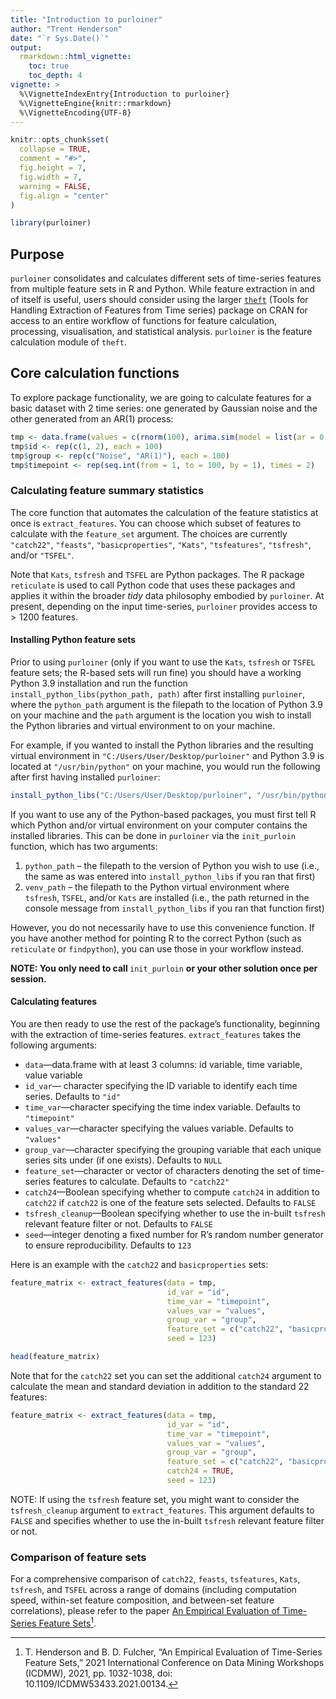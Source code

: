 ```yaml
---
title: "Introduction to purloiner"
author: "Trent Henderson"
date: "`r Sys.Date()`"
output:
  rmarkdown::html_vignette:
    toc: true
    toc_depth: 4
vignette: >
  %\VignetteIndexEntry{Introduction to purloiner}
  %\VignetteEngine{knitr::rmarkdown}
  %\VignetteEncoding{UTF-8}
---
```


```r
knitr::opts_chunk$set(
  collapse = TRUE,
  comment = "#>",
  fig.height = 7,
  fig.width = 7,
  warning = FALSE,
  fig.align = "center"
)
```

```r
library(purloiner)
```

## Purpose

`purloiner` consolidates and calculates different sets of time-series features from multiple feature sets in R and Python. While feature extraction in and of itself is useful, users should consider using the larger [`theft`](https://github.com/hendersontrent/theft/tree/main) (Tools for Handling Extraction of Features from Time series) package on CRAN for access to an entire workflow of functions for feature calculation, processing, visualisation, and statistical analysis. `purloiner` is the feature calculation module of `theft`.

## Core calculation functions

To explore package functionality, we are going to calculate features for a basic dataset with 2 time series: one generated by Gaussian noise and the other generated from an AR(1) process:

```r
tmp <- data.frame(values = c(rnorm(100), arima.sim(model = list(ar = 0.8), n = 100)))
tmp$id <- rep(c(1, 2), each = 100)
tmp$group <- rep(c("Noise", "AR(1)"), each = 100)
tmp$timepoint <- rep(seq.int(from = 1, to = 100, by = 1), times = 2)
```

### Calculating feature summary statistics

The core function that automates the calculation of the feature statistics at once is `extract_features`. You can choose which subset of features to calculate with the `feature_set` argument. The choices are currently `"catch22"`, `"feasts"`, `"basicproperties"`, `"Kats"`, `"tsfeatures"`, `"tsfresh"`, and/or `"TSFEL"`.

Note that `Kats`, `tsfresh` and `TSFEL` are Python packages. The R package `reticulate` is used to call Python code that uses these packages and applies it within the broader *tidy* data philosophy embodied by `purloiner`. At present, depending on the input time-series, `purloiner` provides access to $>1200$ features.

#### Installing Python feature sets

Prior to using `purloiner` (only if you want to use the `Kats`, `tsfresh` or `TSFEL` feature sets; the R-based sets will run fine) you should have a working Python 3.9 installation and run the function `install_python_libs(python_path, path)` after first installing `purloiner`, where the `python_path` argument is the filepath to the location of Python 3.9 on your machine and the `path` argument is the location you wish to install the Python libraries and virtual environment to on your machine.

For example, if you wanted to install the Python libraries and the resulting virtual environment in `"C:/Users/User/Desktop/purloiner"` and Python 3.9 is located at `"/usr/bin/python"` on your machine, you would run the following after first having installed `purloiner`:

```r
install_python_libs("C:/Users/User/Desktop/purloiner", "/usr/bin/python")
```

If you want to use any of the Python-based packages, you must first tell R which Python and/or virtual environment on your computer contains the installed libraries. This can be done in `purloiner` via the `init_purloin` function, which has two arguments:

1. `python_path` -- the filepath to the version of Python you wish to use (i.e., the same as was entered into `install_python_libs` if you ran that first)
2. `venv_path` -- the filepath to the Python virtual environment where `tsfresh`, `TSFEL`, and/or `Kats` are installed (i.e., the path returned in the console message from `install_python_libs` if you ran that function first)

However, you do not necessarily have to use this convenience function. If you have another method for pointing R to the correct Python (such as `reticulate` or `findpython`), you can use those in your workflow instead.

**NOTE: You only need to call ** `init_purloin` **or your other solution once per session.**

#### Calculating features

You are then ready to use the rest of the package's functionality, beginning with the extraction of time-series features. `extract_features` takes the following arguments: 

* `data`---data.frame with at least 3 columns: id variable, time variable, value variable
* `id_var`--- character specifying the ID variable to identify each time series. Defaults to `"id"`
* `time_var`---character specifying the time index variable. Defaults to `"timepoint"`
* `values_var`---character specifying the values variable. Defaults to `"values"`
* `group_var`---character specifying the grouping variable that each unique series sits under (if one exists). Defaults to `NULL`
* `feature_set`---character or vector of characters denoting the set of time-series features to calculate. Defaults to `"catch22"`
* `catch24`---Boolean specifying whether to compute `catch24` in addition to `catch22` if `catch22` is one of the feature sets selected. Defaults to `FALSE`
* `tsfresh_cleanup`---Boolean specifying whether to use the in-built `tsfresh` relevant feature filter or not. Defaults to `FALSE`
* `seed`---integer denoting a fixed number for R's random number generator to ensure reproducibility. Defaults to `123`

Here is an example with the `catch22` and `basicproperties` sets:

```r
feature_matrix <- extract_features(data = tmp,
                                   id_var = "id",
                                   time_var = "timepoint",
                                   values_var = "values",
                                   group_var = "group",
                                   feature_set = c("catch22", "basicproperties"),
                                   seed = 123)

head(feature_matrix)
```

Note that for the `catch22` set you can set the additional `catch24` argument to calculate the mean and standard deviation in addition to the standard 22 features:

```r
feature_matrix <- extract_features(data = tmp,
                                   id_var = "id",
                                   time_var = "timepoint",
                                   values_var = "values",
                                   group_var = "group",
                                   feature_set = c("catch22", "basicproperties"),
                                   catch24 = TRUE,
                                   seed = 123)
```

NOTE: If using the `tsfresh` feature set, you might want to consider the `tsfresh_cleanup` argument to `extract_features`. This argument defaults to `FALSE` and specifies whether to use the in-built `tsfresh` relevant feature filter or not.

### Comparison of feature sets

For a comprehensive comparison of `catch22`, `feasts`, `tsfeatures`, `Kats`, `tsfresh`, and `TSFEL` across a range of domains (including computation speed, within-set feature composition, and between-set feature correlations), please refer to the paper [An Empirical Evaluation of Time-Series Feature Sets](https://ieeexplore.ieee.org/document/9679937)^[T. Henderson and B. D. Fulcher, "An Empirical Evaluation of Time-Series Feature Sets," 2021 International Conference on Data Mining Workshops (ICDMW), 2021, pp. 1032-1038, doi: 10.1109/ICDMW53433.2021.00134.].
